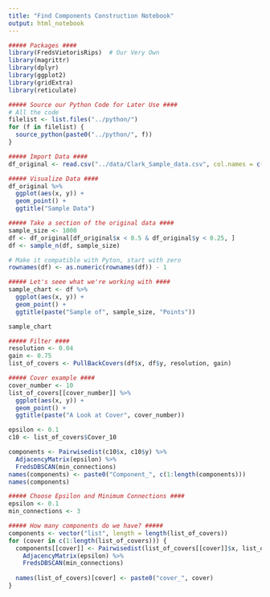 ---
title: "Find Components Construction Notebook"
output: html_notebook
---


```{r our_package, warning=FALSE, message=FALSE}
##### Packages ####
library(FredsVietorisRips)  # Our Very Own
library(magrittr)
library(dplyr)
library(ggplot2)
library(gridExtra)
library(reticulate)
```


```{r sourcepy}
##### Source our Python Code for Later Use ####
# All the code
filelist <- list.files("../python/")
for (f in filelist) {
  source_python(paste0("../python/", f))
}
```


```{r get_data}
##### Import Data ####
df_original <- read.csv("../data/Clark_Sample_data.csv", col.names = c("x", "y"))

##### Visualize Data ####
df_original %>%
  ggplot(aes(x, y)) +
  geom_point() +
  ggtitle("Sample Data")

```


```{r sample_data}
##### Take a section of the original data ####
sample_size <- 1000
df <- df_original[df_original$x < 0.5 & df_original$y < 0.25, ]
df <- sample_n(df, sample_size)

# Make it compatible with Pyton, start with zero
rownames(df) <- as.numeric(rownames(df)) - 1

##### Let's seee what we're working with ####
sample_chart <- df %>%
  ggplot(aes(x, y)) +
  geom_point() + 
  ggtitle(paste("Sample of", sample_size, "Points"))

sample_chart
```


```{r filter_by_cover}
##### Filter ####
resolution <- 0.04
gain <- 0.75
list_of_covers <- PullBackCovers(df$x, df$y, resolution, gain)
```

```{r cover_chart}
##### Cover example ####
cover_number <- 10
list_of_covers[[cover_number]] %>%
  ggplot(aes(x, y)) + 
  geom_point() + 
  ggtitle(paste("A Look at Cover", cover_number))


```




```{r}
epsilon <- 0.1
c10 <- list_of_covers$Cover_10

components <- Pairwisedist(c10$x, c10$y) %>%
  AdjacencyMatrix(epsilon) %>%
  FredsDBSCAN(min_connections)
names(components) <- paste0("Component_", c(1:length(components)))
names(components)
```




```{r dbscan}
##### Choose Epsilon and Minimum Connections ####
epsilon <- 0.1
min_connections <- 3

##### How many components do we have? #####
components <- vector("list", length = length(list_of_covers))
for (cover in c(1:length(list_of_covers))) {
  components[[cover]] <- Pairwisedist(list_of_covers[[cover]]$x, list_of_covers[[cover]]$y) %>%  # Create a distance matrix
    AdjacencyMatrix(epsilon) %>%                                                               # Determine Adjacent Points
    FredsDBSCAN(min_connections)                                                               # Scan for Clusters
  
  names(list_of_covers)[cover] <- paste0("cover_", cover)
}


```





























